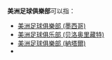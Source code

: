 '''美洲足球俱樂部'''可以指：
* [[美洲足球俱樂部_(墨西哥)|美洲足球俱樂部 (墨西哥)]]
* [[美洲足球俱乐部_(贝洛奥里藏特)|美洲足球俱乐部 (贝洛奥里藏特)]]
* [[美洲足球俱樂部_(納塔爾)|美洲足球俱樂部 (納塔爾)]]
* {{le|美洲足球俱乐部 (里约热内卢)|America Football Club (RJ)}}

{{消歧義|Cat=七字組織機構消歧義}}